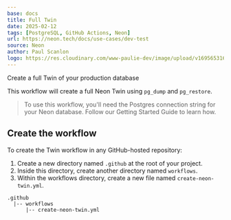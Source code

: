 ```yaml
---
base: docs
title: Full Twin
date: 2025-02-12
tags: [PostgreSQL, GitHub Actions, Neon]
url: https://neon.tech/docs/use-cases/dev-test
source: Neon
author: Paul Scanlon
logo: https://res.cloudinary.com/www-paulie-dev/image/upload/v1695653167/paulie.dev/Logos/neon-logo_ymrzrs.png
---
```


Create a full Twin of your production database

This workflow will create a full Neon Twin using `pg_dump` and `pg_restore`.

> To use this workflow, you'll need the Postgres connection string for your Neon database. Follow our Getting Started Guide to learn how.

## Create the workflow
To create the Twin workflow in any GitHub-hosted repository:

1. Create a new directory named `.github` at the root of your project.
2. Inside this directory, create another directory named `workflows`.
3. Within the workflows directory, create a new file named `create-neon-twin.yml`.

```shell
.github
  |-- workflows
      |-- create-neon-twin.yml
```